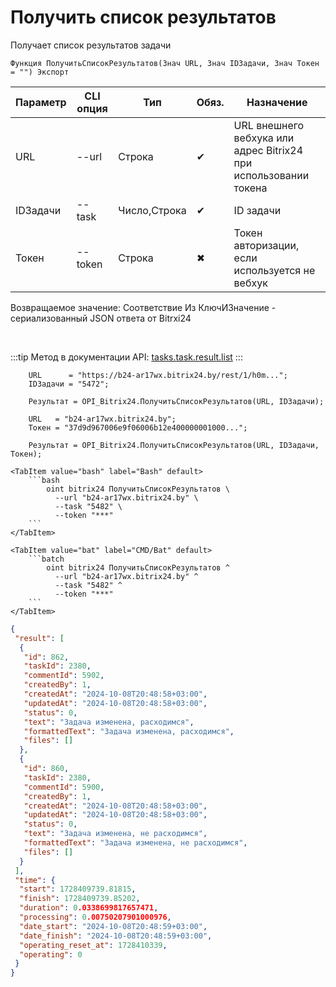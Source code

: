 ﻿---
sidebar_position: 6
---


# Получить список результатов
 Получает список результатов задачи



`Функция ПолучитьСписокРезультатов(Знач URL, Знач IDЗадачи, Знач Токен = "") Экспорт`

  | Параметр | CLI опция | Тип | Обяз. | Назначение |
  |-|-|-|-|-|
  | URL | --url | Строка | &#x2714; | URL внешнего вебхука или адрес Bitrix24 при использовании токена |
  | IDЗадачи | --task | Число,Строка | &#x2714; | ID задачи |
  | Токен | --token | Строка | &#x2716; | Токен авторизации, если используется не вебхук |

  
  Возвращаемое значение:   Соответствие Из КлючИЗначение - сериализованный JSON ответа от Bitrxi24

<br/>

:::tip
Метод в документации API: [tasks.task.result.list](https://dev.1c-bitrix.ru/rest_help/tasks/task/tasks/tasks_task_result.list.php)
:::
<br/>



```bsl title="Пример использования для 1С:Предприятие/OneScript"
    URL      = "https://b24-ar17wx.bitrix24.by/rest/1/h0m...";
    IDЗадачи = "5472";

    Результат = OPI_Bitrix24.ПолучитьСписокРезультатов(URL, IDЗадачи);

    URL   = "b24-ar17wx.bitrix24.by";
    Токен = "37d9d967006e9f06006b12e400000001000...";

    Результат = OPI_Bitrix24.ПолучитьСписокРезультатов(URL, IDЗадачи, Токен);
```
    

 <Tabs>
  
    <TabItem value="bash" label="Bash" default>
        ```bash
            oint bitrix24 ПолучитьСписокРезультатов \
              --url "b24-ar17wx.bitrix24.by" \
              --task "5482" \
              --token "***"
        ```
    </TabItem>
  
    <TabItem value="bat" label="CMD/Bat" default>
        ```batch
            oint bitrix24 ПолучитьСписокРезультатов ^
              --url "b24-ar17wx.bitrix24.by" ^
              --task "5482" ^
              --token "***"
        ```
    </TabItem>
</Tabs>


```json title="Результат"
{
 "result": [
  {
   "id": 862,
   "taskId": 2380,
   "commentId": 5902,
   "createdBy": 1,
   "createdAt": "2024-10-08T20:48:58+03:00",
   "updatedAt": "2024-10-08T20:48:58+03:00",
   "status": 0,
   "text": "Задача изменена, расходимся",
   "formattedText": "Задача изменена, расходимся",
   "files": []
  },
  {
   "id": 860,
   "taskId": 2380,
   "commentId": 5900,
   "createdBy": 1,
   "createdAt": "2024-10-08T20:48:58+03:00",
   "updatedAt": "2024-10-08T20:48:58+03:00",
   "status": 0,
   "text": "Задача изменена, не расходимся",
   "formattedText": "Задача изменена, не расходимся",
   "files": []
  }
 ],
 "time": {
  "start": 1728409739.81815,
  "finish": 1728409739.85202,
  "duration": 0.0338699817657471,
  "processing": 0.00750207901000976,
  "date_start": "2024-10-08T20:48:59+03:00",
  "date_finish": "2024-10-08T20:48:59+03:00",
  "operating_reset_at": 1728410339,
  "operating": 0
 }
}
```
